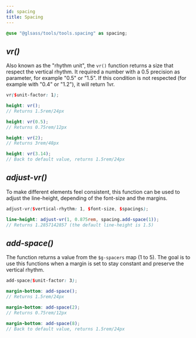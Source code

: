 ```yaml
---
id: spacing
title: Spacing
---
```



<Version source="glsass-tools/_tools.spacing.scss" />

```scss
@use "@glsass/tools/tools.spacing" as spacing;
```

## _vr()_

<Version version="1.0.0" />

Also known as the "rhythm unit", the `vr()` function returns a size that respect
the vertical rhythm. It required a number with a 0.5 precision as parameter, for
example "0.5" or "1.5". If this condition is not respected (for example with
"0.4" or "1.2"), it will return 1vr.

```scss
vr($unit-factor: 1);

height: vr();
// Returns 1.5rem/24px

height: vr(0.5);
// Returns 0.75rem/12px

height: vr(2);
// Returns 3rem/48px

height: vr(3.14);
// Back to default value, returns 1.5rem/24px
```

## _adjust-vr()_

<Version version="1.0.0" />

To make different elements feel consistent, this function can be used to adjust
the line-height, depending of the font-size and the margins.

```scss
adjust-vr($vertical-rhythm: 1, $font-size, $spacings);

line-height: adjust-vr(1, 0.875rem, spacing.add-space(1));
// Returns 1.2857142857 (the default line-height is 1.5)
```

## _add-space()_

<Version version="1.0.0" />

The function returns a value from the `$g-spacers` map (1 to 5). The goal is to
use this functions when a margin is set to stay constant and preserve the
vertical rhythm.

```scss
add-space($unit-factor: 3);

margin-bottom: add-space();
// Returns 1.5rem/24px

margin-bottom: add-space(2);
// Returns 0.75rem/12px

margin-bottom: add-space(8);
// Back to default value, returns 1.5rem/24px
```
